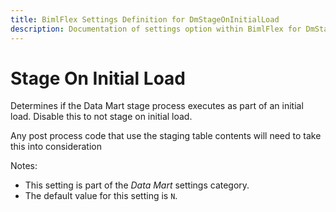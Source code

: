 ---
title: BimlFlex Settings Definition for DmStageOnInitialLoad
description: Documentation of settings option within BimlFlex for DmStageOnInitialLoad
---
<head>
  <meta name="varigenceProduct" content="BimlFlex"></meta>
  <meta name="varigenceArticleType" content="Reference"></meta>
</head>


# Stage On Initial Load

Determines if the Data Mart stage process executes as part of an initial load. Disable this to not stage on initial load.

Any post process code that use the staging table contents will need to take this into consideration

Notes:

* This setting is part of the *Data Mart* settings category.
* The default value for this setting is `N`.
